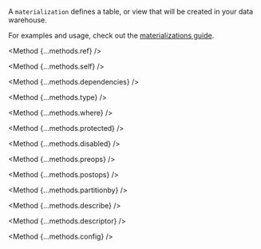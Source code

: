 

A `materialization` defines a table, or view that will be created in your data warehouse.

For examples and usage, check out the [materializations guide](/guides/materializations).

<Method {...methods.ref} />

<Method {...methods.self} />

<Method {...methods.dependencies} />

<Method {...methods.type} />

<Method {...methods.where} />

<Method {...methods.protected} />

<Method {...methods.disabled} />

<Method {...methods.preops} />

<Method {...methods.postops} />

<Method {...methods.partitionby} />

<Method {...methods.describe} />

<Method {...methods.descriptor} />

<Method {...methods.config} />
